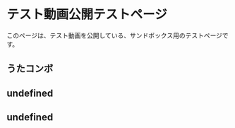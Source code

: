 
# テスト動画公開テストページ
このページは、テスト動画を公開している、サンドボックス用のテストページです。

## うたコンボ

<div>
    <ReactPlayer url="https://raw.githubusercontent.com/tabascoes/RFS-nextjs-video--ssbwiki-3/main/public/video/test/2021100620250300-C6D726972790F87F6521C61FBA400A1DX.mp4?raw=true" controls="true" width='100%' height='100%' />
</div>

## undefined

<div>
    <ReactPlayer url="https://raw.githubusercontent.com/tabascoes/RFS-nextjs-video--ssbwiki-3/main/public/video/test/2021100620334500-C6D726972790F87F6521C61FBA400A1DX.mp4?raw=true" controls="true" width='100%' height='100%' />
</div>

## undefined

<div>
    <ReactPlayer url="https://raw.githubusercontent.com/tabascoes/RFS-nextjs-video--ssbwiki-3/main/public/video/test/2021100715515200-C6D726972790F87F6521C61FBA400A1DX.mp4?raw=true" controls="true" width='100%' height='100%' />
</div>
